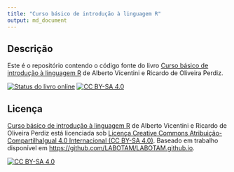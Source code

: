 ```yaml
---
title: "Curso básico de introdução à linguagem R"
output: md_document
---
```


## Descrição {-}

Este é o repositório contendo o código fonte do livro [Curso básico de introdução à linguagem R](https://labotam.github.io/) de Alberto Vicentini e Ricardo de Oliveira Perdiz.

<!-- badges: start -->
[![Status do livro online](https://github.com/LABOTAM/LABOTAM.github.io/workflows/renderbook/badge.svg)](https://github.com/LABOTAM/LABOTAM.github.io/actions)
[![CC BY-SA 4.0][cc-by-sa-shield]][cc-by-sa]
<!-- badges: end -->

## Licença {-}

[Curso básico de introdução à linguagem R](https://labotam.github.io/) de Alberto Vicentini e Ricardo de Oliveira Perdiz está licenciada sob [Licença Creative Commons Atribuição-CompartilhaIgual 4.0 Internacional (CC BY-SA 4.0) ][cc-by-sa].
Baseado em trabalho disponível em <https://github.com/LABOTAM/LABOTAM.github.io>.

[![CC BY-SA 4.0][cc-by-sa-image]][cc-by-sa]

[cc-by-sa]: http://creativecommons.org/licenses/by-sa/4.0/
[cc-by-sa-image]: https://i.creativecommons.org/l/by-sa/4.0/88x31.png
[cc-by-sa-shield]: https://img.shields.io/badge/License-CC%20BY--SA%204.0-lightgrey.svg
